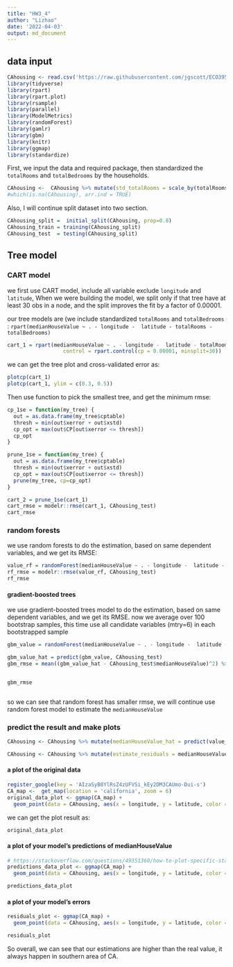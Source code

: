 ```yaml
---
title: "HW3_4"
author: "Lizhao"
date: '2022-04-03'
output: md_document
---
```


## data input
```r
CAhousing <- read.csv('https://raw.githubusercontent.com/jgscott/ECO395M/master/data/CAhousing.csv')
library(tidyverse)
library(rpart)
library(rpart.plot)
library(rsample) 
library(parallel)
library(ModelMetrics)
library(randomForest)
library(gamlr)
library(gbm)
library(knitr)
library(ggmap)
library(standardize)
```

First, we input the data and required package, then standardized the `totalRooms` and `totalBedrooms` by the households.

```r
CAhousing <-  CAhousing %>% mutate(std_totalRooms = scale_by(totalRooms ~ households), std_totalBedrooms = scale_by(totalBedrooms ~ households))
#which(is.na(CAhousing), arr.ind = TRUE)
```

Also, I will continue split dataset into two section.

```r
CAhousing_split =  initial_split(CAhousing, prop=0.8)
CAhousing_train = training(CAhousing_split)
CAhousing_test  = testing(CAhousing_split)

```

## Tree model
### CART model
we first use CART model, include all variable exclude `longitude` and `latitude`, When we were building the model, we split only if that tree have at least 30 obs in a node, and the split improves the fit by a factor of 0.00001. 

our tree models are (we include standardized `totalRooms` and `totalBedrooms` :
`rpart(medianHouseValue ~ . - longitude -  latitude - totalRooms - totalBedrooms) `

```r
cart_1 = rpart(medianHouseValue ~ . - longitude -  latitude - totalRooms - totalBedrooms , data=CAhousing_train,
                  control = rpart.control(cp = 0.00001, minsplit=30))

```
we can get the tree plot and cross-validated error as:
```r
plotcp(cart_1)
plotcp(cart_1, ylim = c(0.3, 0.5))
```

Then use function to pick the smallest tree, and get the minimum rmse:

```r
cp_1se = function(my_tree) {
  out = as.data.frame(my_tree$cptable)
  thresh = min(out$xerror + out$xstd)
  cp_opt = max(out$CP[out$xerror <= thresh])
  cp_opt
}

prune_1se = function(my_tree) {
  out = as.data.frame(my_tree$cptable)
  thresh = min(out$xerror + out$xstd)
  cp_opt = max(out$CP[out$xerror <= thresh])
  prune(my_tree, cp=cp_opt)
}

cart_2 = prune_1se(cart_1)
cart_rmse = modelr::rmse(cart_1, CAhousing_test)
cart_rmse
```

### random forests

we use random forests to do the estimation, based on same dependent variables, and we get its RMSE:

```r
value_rf = randomForest(medianHouseValue ~ . - longitude -  latitude - totalRooms - totalBedrooms , data=CAhousing_train, importance = TRUE)
rf_rmse = modelr::rmse(value_rf, CAhousing_test)
rf_rmse
```


#### gradient-boosted trees
we use gradient-boosted trees model to do the estimation, based on same dependent variables, and we get its RMSE.
now we average over 100 bootstrap samples, this time use all  candidate variables (mtry=6) in each bootstrapped sample
```r
gbm_value = randomForest(medianHouseValue ~ . - longitude -  latitude - totalRooms - totalBedrooms , data=CAhousing_train, mtry = 6, ntree=100)

gbm_value_hat = predict(gbm_value, CAhousing_test)
gbm_rmse = mean((gbm_value_hat - CAhousing_test$medianHouseValue)^2) %>% sqrt


gbm_rmse



```

so we can see that random forest has smaller rmse, we will continue use random forest model to estimate the `medianHouseValue`

### predict the result and make plots

```r
CAhousing <- CAhousing %>% mutate(medianHouseValue_hat = predict(value_rf, CAhousing))

CAhousing <- CAhousing %>% mutate(estimate_residuals = medianHouseValue - medianHouseValue_hat)
```


#### a plot of the original data
```r
register_google(key = 'AIzaSyB8YlRsZ4zUFVSi_kEy2DM3CAUmo-Dui-s')
CA_map <-  get_map(location = 'california', zoom = 6)
original_data_plot <- ggmap(CA_map) + 
  geom_point(data = CAhousing, aes(x = longitude, y = latitude, color = medianHouseValue),size = 0.2) + scale_color_continuous(type = "viridis")

```
we can get the plot result as:
```r
original_data_plot

```

#### a plot of your model's predictions of medianHouseValue

```r
# https://stackoverflow.com/questions/49351360/how-to-plot-specific-state-using-ggmap-and-ggplot-packages-in-r
predictions_data_plot <- ggmap(CA_map) + 
  geom_point(data = CAhousing, aes(x = longitude, y = latitude, color = medianHouseValue_hat),size = 0.2) + scale_color_continuous(type = "viridis")

```

```r
predictions_data_plot 

```


#### a plot of your model's errors
```r
residuals_plot <- ggmap(CA_map) + 
  geom_point(data = CAhousing, aes(x = longitude, y = latitude, color = estimate_residuals),size = 0.2) + scale_color_continuous(type = "viridis")

```

```r
residuals_plot

```

So overall, we can see that our estimations are higher than the real value, it always happen in southern area of CA.


